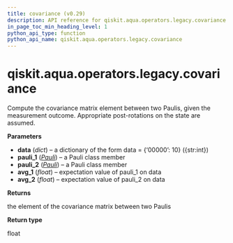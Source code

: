 ```yaml
---
title: covariance (v0.29)
description: API reference for qiskit.aqua.operators.legacy.covariance in qiskit v0.29
in_page_toc_min_heading_level: 1
python_api_type: function
python_api_name: qiskit.aqua.operators.legacy.covariance
---
```


<span id="qiskit-aqua-operators-legacy-covariance" />

# qiskit.aqua.operators.legacy.covariance

<Function id="qiskit.aqua.operators.legacy.covariance" isDedicatedPage={true} github="https://github.com/qiskit-community/qiskit-aqua/tree/stable/0.9/qiskit/aqua/operators/legacy/common.py" signature="covariance(data, pauli_1, pauli_2, avg_1, avg_2)">
  Compute the covariance matrix element between two Paulis, given the measurement outcome. Appropriate post-rotations on the state are assumed.

  **Parameters**

  *   **data** (*dict*) – a dictionary of the form data = \{‘00000’: 10} (\{str:int})
  *   **pauli\_1** ([*Pauli*](qiskit.quantum_info.Pauli "qiskit.quantum_info.Pauli")) – a Pauli class member
  *   **pauli\_2** ([*Pauli*](qiskit.quantum_info.Pauli "qiskit.quantum_info.Pauli")) – a Pauli class member
  *   **avg\_1** (*float*) – expectation value of pauli\_1 on data
  *   **avg\_2** (*float*) – expectation value of pauli\_2 on data

  **Returns**

  the element of the covariance matrix between two Paulis

  **Return type**

  float
</Function>

